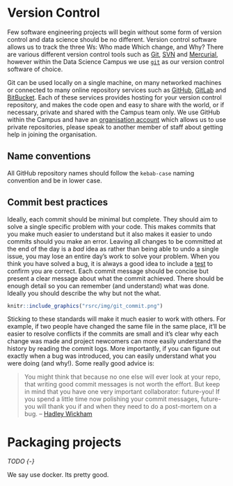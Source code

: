 # Version Control

Few software engineering projects will begin without some form of version control and data science should be no different. Version control software allows us to track the three Ws: Who made Which change, and Why? There are various different version control tools such as [Git](https://git-scm.com/), [SVN](https://subversion.apache.org/) and [Mercurial](https://www.mercurial-scm.org/), however within the Data Science Campus we use [`git`](https://git-scm.com/) as our version control software of choice.

Git can be used locally on a single machine, on many networked machines or connected to many online repository services such as [GitHub](https://github.com/), [GitLab](https://about.gitlab.com/) and [BitBucket](https://bitbucket.org/). Each of these services provides hosting for your version control repository, and makes the code open and easy to share with the world, or if necessary, private and shared with the Campus team only. We use GitHub within the Campus and have an [organisation account](https://github.com/datasciencecampus) which allows us to use private repositories, please speak to another member of staff about getting help in joining the organisation.

## Name conventions

All GitHub repository names should follow the `kebab-case` naming convention and be in lower case.


## Commit best practices
Ideally, each commit should be minimal but complete. They should aim to solve a single specific problem with your code. This makes commits that you make much easier to understand but it also makes it easier to undo commits should you make an error. Leaving all changes to be committed at the end of the day is a *bad* idea as rather than being able to undo a single issue, you may lose an entire day's work to solve your problem. When you think you have solved a bug, it is always a good idea to include a [test](#tests) to confirm you are correct. Each commit message should be concise but present a clear message about what the commit achieved. There should be enough detail so you can remember (and understand) what was done. Ideally you should describe the why but not the what.

```r
knitr::include_graphics("rsrc/img/git_commit.png")
```

Sticking to these standards will make it much easier to work with others. For example, if two people have changed the same file in the same place, it’ll be easier to resolve conflicts if the commits are small and it’s clear why each change was made and project newcomers can more easily understand the history by reading the commit logs. More importantly, if you can figure out exactly when a bug was introduced, you can easily understand what you were doing (and why!). Some really good advice is:

> You might think that because no one else will ever look at your repo, that writing good commit messages is not worth the effort. But keep in mind that you have one very important collaborator: future-you! If you spend a little time now polishing your commit messages, future-you will thank you if and when they need to do a post-mortem on a bug. -- [Hadley Wickham](http://r-pkgs.had.co.nz/git.html#commit-best-practices)


# Packaging projects

*TODO {-}*

We say use docker. Its pretty good. 
